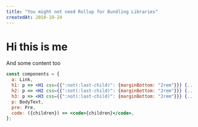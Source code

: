```yaml
---
title: "You might not need Rollup for Bundling Libraries"
createdAt: 2018-10-24
---
```


# Hi this is me

And some content too

```jsx
const components = {
  a: Link,
  h1: p => <H1 css={{":not(:last-child)": {marginBottom: "2rem"}}} {...p} />,
  h2: p => <H2 css={{":not(:last-child)": {marginBottom: "2rem"}}} {...p} />,
  h3: p => <H3 css={{":not(:last-child)": {marginBottom: "2rem"}}} {...p} />,
  p: BodyText,
  pre: Pre,
  code: ({children}) => <code>{children}</code>,
};
```
